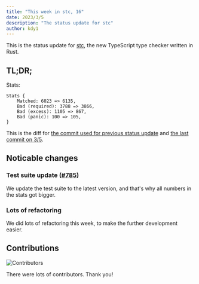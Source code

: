 ```yaml
---
title: "This week in stc, 16"
date: 2023/3/5
description: "The status update for stc"
author: kdy1
---
```


This is the status update for [stc](https://github.com/dudykr/stc), the new TypeScript type checker written in Rust.

## TL;DR;

Stats:

```
Stats {
    Matched: 6023 => 6135,
    Bad (required): 3788 => 3866,
    Bad (excess): 1105 => 867,
    Bad (panic): 100 => 105,
}
```

This is the diff for [the commit used for previous status update](https://github.com/dudykr/stc/blob/24599a0028bc1089a940a73df1049a2125cf8d12/crates/stc_ts_type_checker/tests/tsc-stats.rust-debug) and [the last commit on 3/5](https://github.com/dudykr/stc/blob/1fa615e2f3dce751ba0b371ff5cb6122f306c254/crates/stc_ts_type_checker/tests/tsc-stats.rust-debug).

## Noticable changes

### Test suite update ([#785](https://github.com/dudykr/stc/pull/785))

We update the test suite to the latest version, and that's why all numbers in the stats got bigger.

### Lots of refactoring

We did lots of refactoring this week, to make the further development easier.

## Contributions

![Contributors](/images/this-week-in-stc/16/contributors.png)

There were lots of contributors. Thank you!

